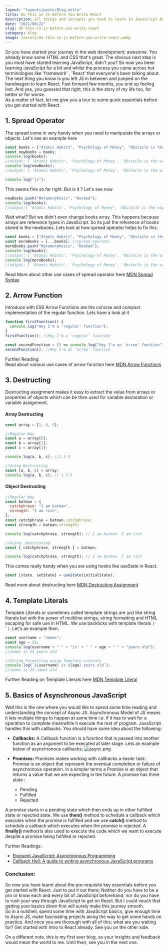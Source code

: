 ```yaml
---
layout: "layouts/posts/Blog.astro"
title: Do This in Js Before You Write React
description: all things and concepts you need to learn in Javascript before you  wirte code in React JS without any problem and bugs
date: "2021/08/22"
slug: do-this-in-js-before-you-write-react
category: blog
image: /assets/do-this-in-js-before-you-write-react.webp
---
```



So you have started your journey in the web development; awesome. You already know some HTML and CSS that's great. The obvious next step is you must have started learning JavaScript, didn't you? So now you been learning JavaScript for a bit and whilst the process you came across hot terminologies like 'framework' , 'React' that everyone's been talking about. The next thing you know is you left JS in between and jumped on the bandwagon to learn React. Fast forward few months, you end up feeling lost. And yes, you guessed that right, this is the story of my life too, for better or for worse.  
As a matter of fact, let me give you a tour to some quick essentials before you get started with React.

## 1. Spread Operator

The spread come in very handy when you need to manipulate the arrays or objects. Let's see an example here

```javascript
const books = ["Atomic Habits", "Psychology of Money", "Obstacle is the way"];
const newBooks = books;
console.log(books);
//output: [ 'Atomic Habits', 'Psychology of Money', 'Obstacle is the way' ]
console.log(newBooks);
//output: [ 'Atomic Habits', 'Psychology of Money', 'Obstacle is the way' ]
```

```js
console.log("js");
```

This seems fine so far right. But is it ? Let's see now

```javascript
newBooks.push("Metamorphosis", "Hooked");
console.log(books);
//output:[ 'Atomic Habits', 'Psychology of Money', 'Obstacle is the way', 'Metamorphosis', 'Hooked' ]
```

Wait what? But we didn't even change books array. This happens because arrays are reference types in JavaScript. So its just the reference of books stored in the newbooks. Lets look at how spread operator helps to fix this.

```javascript
const books = ["Atomic Habits", "Psychology of Money", "Obstacle is the way"];
const moreBooks = [...books]; //spread operator
moreBooks.push("Metamorphosis", "Hooked");
console.log(books);
//output: [ 'Atomic Habits', 'Psychology of Money', 'Obstacle is the way' ]
console.log(moreBooks);
//output: [ 'Atomic Habits', 'Psychology of Money', 'Obstacle is the way', 'Metamorphosis', 'Hooked']
```

Read More about other use cases of spread operator here [MDN Spread Syntax](https://developer.mozilla.org/en-US/docs/Web/JavaScript/Reference/Operators/Spread_syntax)

<Ad/>

## 2. Arrow Function

Introduce with ES6 Arrow Functions are the concise and compact implementation of the regular function. Lets have a look at it

```javascript
function firstFunction() {
  console.log("Hey I'm a 'regular' function");
}
firstFunction(); //Hey I'm a 'regular' function

const secondFunction = () => console.log("Hey I'm an 'arrow' function");
secondFunction(); //Hey I'm an 'arrow' function
```

Further Reading:  
Read about various use cases of arrow function here [MDN Arrow Functions](https://developer.mozilla.org/en-US/docs/Web/JavaScript/Reference/Functions/Arrow_functions)

## 3. Destructing

Destructing assignment makes it easy to extract the value from arrays or properties of objects which can be then used for variable declaration or variable assignment.

#### Array Destructing

```javascript
const array = [1, 3, 5];

//Regular Way
const a = array[0];
const b = array[1];
const c = array[2];

console.log(a, b, c); //1 3 5

//Using Destructing
const [a, b, c] = array;
console.log(a, b, c); // 1 3 5
```

#### Object Destructing

```javascript
//Regular Way
const batman = {
  catchphrase: "I am batman",
  strength: "I am rich",
};
const catchphrase = batman.catchphrase;
const strength = batman.strength;

console.log(catchphrase, strength); // I am batman  I am rich

//Using  Destrcuting
const { catchphrase, strength } = batman;

console.log(catchphrase, strength); // I am batman  I am rich
```

This comes really handy when you are using hooks like useState in React.

```javascript
const [state, setState] = useState(initialState);
```

Read more about destructing here [MDN Destructing Assignment](https://developer.mozilla.org/en-US/docs/Web/JavaScript/Reference/Operators/Destructuring_assignment)

## 4. Template Literals

Template Literals or sometimes called template strings are just like string literals but with the power of multiline strings, string formatting and HTML escaping for safe use in HTML. We use backticks with template literals `` (` `) ``. Let's an example then:

```javascript
const username = "James";
const age = 23;
console.log(username + " " + "is" + " " + age + " " + "years old");
//James is 23 years old

//String Formatting using Template Literals
console.log(`${username} is ${age} years old`);
//James is 23 James old
```

Further Reading on Template Literals here [MDN Template Literal](https://developer.mozilla.org/en-US/docs/Web/JavaScript/Reference/Template_literals)

## 5. Basics of Asynchronous JavaScript

Well this is the one where you would like to spend some time reading and understanding the concept of Async JS. Asynchronous Model of JS means it lets multiple things to happen at same time i.e. if it has to wait for a operation to complete meanwhile it execute the rest of program. JavaScript handles this with callbacks. You should have some idea about the following:

- **Callbacks:** A Callback function is a function that is passed into another function as an argument to be executed at later stage. Lets an example below of asynchronous callbacks: ![async.png](/assets/W5j-cN9Px.jpeg)

- **Promises:** Promises makes working with callbacks a easier task . Promise is an object that represent the eventual completion or failure of asynchronous operation. In a simpler terms a Promise is an object that returns a value that we are expecting in the future. A promise has three state :
  - Pending
  - Fulfilled
  - Rejected

A promise starts in a pending state which then ends up in other fulfilled state or rejected state. We use **then()** method to schedule a callback which executes when the promise is fulfilled and we use **catch()** method to schedule a callback which executes when the promise is rejected. A **finally()** method is also used to execute the code which we want to execute despite a promise being fulfilled or rejected.

Further Readings:

- [Eloquent JavaScript: Asynchronous Programming](https://eloquentjavascript.net/11_async.html)
- [Callback Hell: A guide to writing asynchronous JavaScript programs](http://callbackhell.com)

### Conclusion:

So now you have learnt about the pre-requisite key essentials before you get started with React. Just to put it out there; Neither do you have to be a pro or know each and every bit of JavaScript beforehand, nor do you have to rush your way through JavaScript to get on React. But I could vouch that getting your basics down first will surely make this journey smooth.  
So in a nutshell, spend some time with JavaScript basics, give enough time to Async JS, make fascinating projects along the way to get some hands on practice. And once you are thorough with all of this; what are you waiting for? Get started with Intro to React already. See you on the other side.

On a different note, this is my first ever blog, so your insights and feedback would mean the world to me. Until then, see you in the next one.

